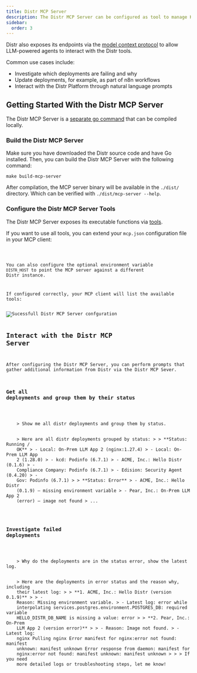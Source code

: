 ```yaml
---
title: Distr MCP Server
description: The Distr MCP Server can be configured as tool to manage Kubernetes and Docker deployments.
sidebar:
  order: 3
---
```



Distr also exposes its endpoints via the [model context protocol](https://modelcontextprotocol.io/introduction)
to allow LLM-powered agents to interact with the Distr tools.

Common use cases include:

- Investigate which deployments are failing and why
- Update deployments, for example, as part of n8n workflows
- Interact with the Distr Platform through natural language prompts

## Getting Started With the Distr MCP Server

The Distr MCP Server is a [separate go command](https://github.com/glasskube/distr/tree/main/cmd/mcp)
that can be compiled locally.

### Build the Distr MCP Server

Make sure you have downloaded the Distr source code and have Go installed.
Then, you can build the Distr MCP Server with the following command:

```shell
make build-mcp-server
```

After compilation, the MCP server binary will be available in the `./dist/` directory.
Which can be verified with `./dist/mcp-server --help`.

### Configure the Distr MCP Server Tools

The Distr MCP Server exposes its executable functions via [tools](https://modelcontextprotocol.io/docs/concepts/tools).

If you want to use all tools, you can extend your `mcp.json` configuration file in your MCP client:

<Code code={mcpConfig} lang="json" title="mcp.json" />

You can also configure the optional environment variable `DISTR_HOST`
to point the MCP server against a different Distr instance.

If configured correctly, your MCP client will list the available tools:

<Image src={distrMCPConfig} alt="Sucessfull Distr MCP Server confguration" />

## Interact with the Distr MCP Server

After configuring the Distr MCP Server, you can perform prompts that gather additional
information from Distr via the Distr MCP Sever.

### Get all deployments and group them by their status

<Tabs>
  <TabItem label="Prompt">
    > Show me all distr deployments and group them by status.
  </TabItem>
  <TabItem label="Response">
    > Here are all distr deployments grouped by status: > > **Status: Running /
    OK** > - Local: On-Prem LLM App 2 (nginx:1.27.4) > - Local: On-Prem LLM App
    2 (1.28.0) > - kcd: Podinfo (6.7.1) > - ACME, Inc.: Hello Distr (0.1.6) > -
    Compliance Company: Podinfo (6.7.1) > - Edision: Security Agent (0.4.20) > -
    Gov: Podinfo (6.7.1) > > **Status: Error** > - ACME, Inc.: Hello Distr
    (0.1.9) — missing environment variable > - Pear, Inc.: On-Prem LLM App 2
    (error) — image not found > ...
  </TabItem>
</Tabs>

### Investigate failed deployments

<Tabs>
  <TabItem label="Prompt">
    > Why do the deployments are in the status error, show the latest log.
  </TabItem>
  <TabItem label="Response">
    > Here are the deployments in error status and the reason why, including
    their latest log: > > **1. ACME, Inc.: Hello Distr (version 0.1.9)** > > -
    Reason: Missing environment variable. > - Latest log: error while
    interpolating services.postgres.environment.POSTGRES_DB: required variable
    HELLO_DISTR_DB_NAME is missing a value: error > > **2. Pear, Inc.: On-Prem
    LLM App 2 (version error)** > > - Reason: Image not found. > - Latest log:
    nginx Pulling nginx Error manifest for nginx:error not found: manifest
    unknown: manifest unknown Error response from daemon: manifest for
    nginx:error not found: manifest unknown: manifest unknown > > > If you need
    more detailed logs or troubleshooting steps, let me know!
  </TabItem>
</Tabs>
